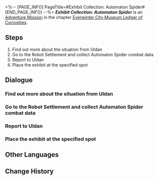 <%-- [PAGE_INFO]
PageTitle=#Exhibit Collection: Automaton Spider#
[END_PAGE_INFO] --%>
{{Stub|Dialogue, characters, and location(s)}}
{{Mission Infobox
|id            = 8001213
|title         = 
|image         = Mission Exhibit Collection: Automaton Spider.png
|type          = Adventure
|event_name    = 
|chapter       = Everwinter City Museum Ledger of Curiosities
|requirements  = 
|summary       = Belobog's History and Culture Museum will be opening soon. Uldan is collecting appropriate exhibits to ensure a successful opening.<br />You have obtained the data for crafting a replica of the Automaton Spider, adding another valuable piece to the museum's collection.
|characters    = <!--characters that appear in this mission-->
|startLocation = <!--location as it intially appears on the mission screen-->
|world         = <!--i.e. Penacony-->
|area          = <!--i.e. A Child's Dream-->
|prev          = 
|next          = 
|exp           = 
|credits       = 
|stellarJade   = 
|other         = 
}}
'''''Exhibit Collection: Automaton Spider''''' is an [[Adventure Mission]] in the chapter [[Everwinter City Museum Ledger of Curiosities]].

==Steps==
# Find out more about the situation from Uldan
# Go to the Robot Settlement and collect Automaton Spider combat data
# Report to Uldan
# Place the exhibit at the specified spot

<!--
==Gameplay Notes==

--><!--
==Trial Character==

-->
==Dialogue==
{{Stub Dialogue}}
===Find out more about the situation from Uldan===
{{Mission Description|type=adventure|location=<!--to be added-->|Belobog's History and Culture Museum will be opening soon. Uldan is collecting appropriate exhibits to ensure a successful opening.<br />This time, Uldan needs your help to collect Automaton Spider combat data at the Robot Settlement to help the museum make a replica.}}
{{Dialogue Start}}
:{{tx}}
{{Dialogue End}}

===Go to the Robot Settlement and collect Automaton Spider combat data===
{{Mission Description|type=adventure|location=<!--to be added-->|update|Belobog's History and Culture Museum will be opening soon. Uldan is collecting appropriate exhibits to ensure a successful opening.<br />This time, Uldan needs your help to collect Automaton Spider combat data at the Robot Settlement to help the museum make a replica.}}
{{Dialogue Start}}
:{{tx}}
{{Dialogue End}}

===Report to Uldan===
{{Mission Description|type=adventure|location=<!--to be added-->|update|Belobog's History and Culture Museum will be opening soon. Uldan is collecting appropriate exhibits to ensure a successful opening.<br />This time, Uldan needs your help to collect Automaton Spider combat data at the Robot Settlement to help the museum make a replica.}}
{{Dialogue Start}}
:{{tx}}
{{Dialogue End}}

===Place the exhibit at the specified spot===
{{Mission Description|type=adventure|location=<!--to be added-->|update|Belobog's History and Culture Museum will be opening soon. Uldan is collecting appropriate exhibits to ensure a successful opening.<br />This time, Uldan needs your help to collect Automaton Spider combat data at the Robot Settlement to help the museum make a replica.}}
{{Dialogue Start}}
:{{tx}}
{{Dialogue End}}

==Other Languages==
{{Other Languages
|en   = Exhibit Collection: Automaton Spider
|zhs  = 藏品收集•「自动机兵•蜘蛛」
|zht  = 館藏蒐集•「自動機兵•蜘蛛」
|ja   = 収蔵品収集・「自動機兵・パウーク」
|ko   = 소장품 수집•「자동 기갑병•스파이더」
|es   = Recolección de objeto: Araña Autómata
|fr   = Collections du musée : Automate araignée
|ru   = Сбор экспонатов: Автоматон-паук
|th   = คอลเลกชันวัตถุจัดแสดง: "Automaton Spider"
|vi   = Thu Thập Vật Sưu Tập Cỗ Máy Tự Động - Nhền Nhện
|de   = Ausstellungssammlung: Automaton-Spinne
|id   = Koleksi Pameran: "Automaton Spider"
|pt   = Coleção de Obras: Autômato Aracnídeo
}}

==Change History==
{{Change History|1.1}}
